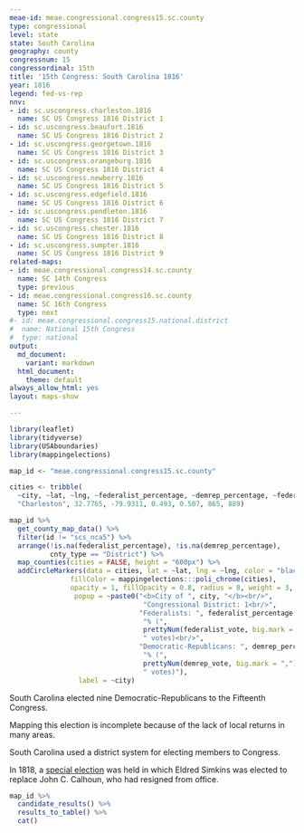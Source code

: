 ```yaml
---
meae-id: meae.congressional.congress15.sc.county
type: congressional
level: state
state: South Carolina
geography: county
congressnum: 15
congressordinal: 15th
title: '15th Congress: South Carolina 1816'
year: 1816
legend: fed-vs-rep
nnv:
- id: sc.uscongress.charleston.1816
  name: SC US Congress 1816 District 1
- id: sc.uscongress.beaufort.1816
  name: SC US Congress 1816 District 2
- id: sc.uscongress.georgetown.1816
  name: SC US Congress 1816 District 3
- id: sc.uscongress.orangeburg.1816
  name: SC US Congress 1816 District 4
- id: sc.uscongress.newberry.1816
  name: SC US Congress 1816 District 5
- id: sc.uscongress.edgefield.1816
  name: SC US Congress 1816 District 6
- id: sc.uscongress.pendleton.1816
  name: SC US Congress 1816 District 7
- id: sc.uscongress.chester.1816
  name: SC US Congress 1816 District 8
- id: sc.uscongress.sumpter.1816
  name: SC US Congress 1816 District 9
related-maps:
- id: meae.congressional.congress14.sc.county
  name: SC 14th Congress
  type: previous
- id: meae.congressional.congress16.sc.county
  name: SC 16th Congress
  type: next
#- id: meae.congressional.congress15.national.district
#  name: National 15th Congress
#  type: national
output:
  md_document:
    variant: markdown
  html_document:
    theme: default
always_allow_html: yes
layout: maps-show

---
```


```r
library(leaflet)
library(tidyverse)
library(USAboundaries)
library(mappingelections)

map_id <- "meae.congressional.congress15.sc.county"

cities <- tribble(
  ~city, ~lat, ~lng, ~federalist_percentage, ~demrep_percentage, ~federalist_vote, ~demrep_vote, 
  "Charleston", 32.7765, -79.9311, 0.493, 0.507, 865, 889)
```

<div class="map">

```r
map_id %>%
  get_county_map_data() %>%
  filter(id != "scs_nca5") %>% 
  arrange(!is.na(federalist_percentage), !is.na(demrep_percentage), 
          cnty_type == "District") %>%
  map_counties(cities = FALSE, height = "600px") %>% 
  addCircleMarkers(data = cities, lat = ~lat, lng = ~lng, color = "black",
               fillColor = mappingelections:::poli_chrome(cities),
               opacity = 1, fillOpacity = 0.8, radius = 8, weight = 3,
                popup = ~paste0("<b>City of ", city, "</b><br/>",
                                 "Congressional District: 1<br/>",
                                "Federalists: ", federalist_percentage * 100,
                                 "% (", 
                                 prettyNum(federalist_vote, big.mark = ","),
                                 " votes)<br/>",
                                "Democratic-Republicans: ", demrep_percentage * 100,
                                 "% (", 
                                 prettyNum(demrep_vote, big.mark = ","),
                                 " votes)"),
                 label = ~city)
```

</div>

South Carolina elected nine Democratic-Republicans to the Fifteenth Congress.

Mapping this election is incomplete because of the lack of local returns in many areas.

South Carolina used a district system for electing members to Congress. 

In 1818, a [special election](https://elections.lib.tufts.edu/catalog/tufts:sc.uscongress.edgefield.special.1818) was held in which Eldred Simkins was elected to replace John C. Calhoun, who had resigned from office. 

<div class="results-table">

```r
map_id %>%
  candidate_results() %>%
  results_to_table() %>%
  cat()
```

</div>
